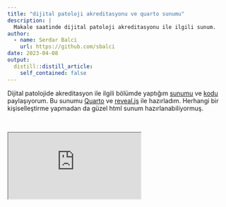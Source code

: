 ```yaml
---
title: "dijital patoloji akreditasyonu ve quarto sunumu"
description: |
  Makale saatinde dijital patoloji akreditasyonu ile ilgili sunum.
author:
  - name: Serdar Balci
    url: https://github.com/sbalci
date: 2023-04-08
output:
  distill::distill_article:
    self_contained: false
---
```



Dijital patolojide akreditasyon ile ilgili bölümde yaptığım [sunumu](https://www.serdarbalci.com/makalesaati/ISO-accreditation-digital-pathology.html) ve [kodu](https://github.com/sbalci/makalesaati/blob/main/ISO-accreditation-digital-pathology.qmd) paylaşıyorum. Bu sunumu [Quarto](https://quarto.org/) ve [reveal.js](https://quarto.org/docs/presentations/revealjs/) ile hazırladım. Herhangi bir kişiselleştirme yapmadan da güzel html sunum hazırlanabiliyormuş. 

<br>

<iframe src="https://www.serdarbalci.com/makalesaati/ISO-accreditation-digital-pathology.html"></iframe>

<br>
